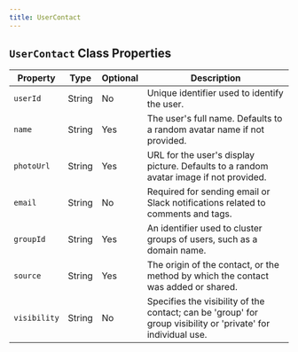 ```yaml
---
title: UserContact
---
```


## `UserContact` Class Properties

| Property    | Type     | Optional | Description                                                                                                   |
|-------------|----------|----------|---------------------------------------------------------------------------------------------------------------|
| `userId`      | String   | No       | Unique identifier used to identify the user.                                                                  |
| `name`        | String   | Yes      | The user's full name. Defaults to a random avatar name if not provided.                                       |
| `photoUrl`    | String   | Yes      | URL for the user's display picture. Defaults to a random avatar image if not provided.                        |
| `email`       | String   | No       | Required for sending email or Slack notifications related to comments and tags.                               |
| `groupId`     | String   | Yes      | An identifier used to cluster groups of users, such as a domain name.                                         |
| `source`      | String   | Yes      | The origin of the contact, or the method by which the contact was added or shared.                            |
| `visibility`  | String   | No       | Specifies the visibility of the contact; can be 'group' for group visibility or 'private' for individual use. |

